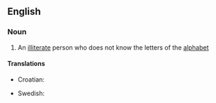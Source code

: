 ==English==

===Noun===
{{en-noun}}

# An [[illiterate]] person who does not know the letters of the [[alphabet]]

====Translations====
{{top}}
*Croatian: {{t|hr|analfabet|m}}
{{mid}}
*Swedish: {{t|sv|analfabet|c}}
{{bottom}}